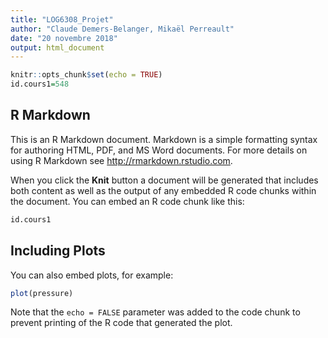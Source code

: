```yaml
---
title: "LOG6308_Projet"
author: "Claude Demers-Belanger, Mikaël Perreault"
date: "20 novembre 2018"
output: html_document
---
```


```r
knitr::opts_chunk$set(echo = TRUE)
id.cours1=548
```

## R Markdown

This is an R Markdown document. Markdown is a simple formatting syntax for authoring HTML, PDF, and MS Word documents. For more details on using R Markdown see <http://rmarkdown.rstudio.com>.

When you click the **Knit** button a document will be generated that includes both content as well as the output of any embedded R code chunks within the document. You can embed an R code chunk like this:

```r
id.cours1
```

## Including Plots

You can also embed plots, for example:

```r
plot(pressure)
```

Note that the `echo = FALSE` parameter was added to the code chunk to prevent printing of the R code that generated the plot.
